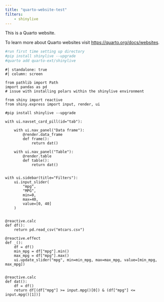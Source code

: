 ```yaml
---
title: "quarto-website-test"
filters:
    - shinylive
---
```


This is a Quarto website.

To learn more about Quarto websites visit <https://quarto.org/docs/websites>.

```bash
#run first time setting up directory
#pip install shinylive --upgrade
#quarto add quarto-ext/shinylive
```



```shinylive-python
#| standalone: true
#| column: screen

from pathlib import Path
import pandas as pd
# issue with installing polars within the shinylive environment

from shiny import reactive
from shiny.express import input, render, ui

#pip install shinylive --upgrade

with ui.navset_card_pill(id="tab"):  

    with ui.nav_panel("Data frame"):
        @render.data_frame
        def frame():
            return dat()

    with ui.nav_panel("Table"):
        @render.table
        def table():
            return dat()
                

with ui.sidebar(title="Filters"):
    ui.input_slider(
        "mpg",
        "MPG",
        min=0,
        max=40,
        value=[0, 40]
    )


@reactive.calc
def df():
    return pd.read_csv("mtcars.csv")

@reactive.effect
def _():
    df = df()
    min_mpg = df["mpg"].min()
    max_mpg = df["mpg"].max()
    ui.update_slider("mpg", min=min_mpg, max=max_mpg, value=[min_mpg, max_mpg])


@reactive.calc
def dat():
    df = df()
    return df[(df["mpg"] >= input.mpg()[0]) & (df["mpg"] <= input.mpg()[1])]
```

